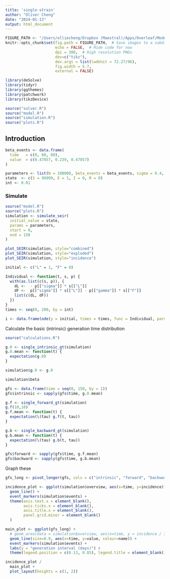 ```yaml
---
title: 'single-strain'
author: "Oliver Cheng"
date: "2024-01-13"
output: html_document
---
```


```r
FIGURE_PATH <- "/Users/olliecheng/Dropbox (Maestral)/Apps/Overleaf/Modelling/figures/knitr/"
knitr::opts_chunk$set(fig.path = FIGURE_PATH,  # Save images to a subdirectory
                      echo = FALSE,  # Hide code for now
                      dpi = 300,  # High resolution PNGs
                      dev=c("tikz"),
                      dev.args = list(lwdUnit = 72.27/96),
                      fig.width = 5.7,
                      external = FALSE)

library(deSolve)
library(tidyr)
library(ggthemes)
library(patchwork)
library(tikzDevice)

source("solver.R")
source("model.R")
source("simulation.R")
source("plots.R")
```

## Introduction

```r
beta_events <- data.frame(
  time   = c(0, 60, 80),
  value  = c(0.47857, 0.239, 0.47857)
)

parameters <- list(N = 100000, beta_events = beta_events, sigma = 0.4, gamma = 0.17857)
state  <- c(S = 99999, E = 1, I = 0, R = 0)
int <- 0.01

```

### Simulate

```r
source("model.R")
source("plots.R")
simulation <- simulate_seir(
  initial_value = state,
  params = parameters,
  start = 0,
  end = 150
)

plot_SEIR(simulation, style="combined")
plot_SEIR(simulation, style="exploded")
plot_SEIR(simulation, style="incidence")
```

```r
initial <- c("L" = 1, "F" = 0)

Individual <- function(t, s, p) {
  with(as.list(c(s, p)), {
    dL <-  - p[["sigma"]] * s[["L"]]
    dF <-  p[["sigma"]] * s[["L"]] - p[["gamma"]] * s[["F"]]
    list(c(dL, dF))
  })
}
times <- seq(0, 200, by = int)

i <- data.frame(ode(y = initial, times = times, func = Individual, parms = parameters))

```

Calculate the basic (intrinsic) generation time distribution

```r
source("calculations.R")

g.0 <- single_intrinsic_gt(simulation)
g.0.mean <- function(t) {
  expectation(g.0)
}

simulation$g.0 <- g.0

simulation$beta

gfs <- data.frame(time = seq(0, 150, by = 1))
gfs$intrinsic <- sapply(gfs$time, g.0.mean)

g.f <- single_forward_gt(simulation)
g.f(10,10)
g.f.mean <- function(t) {
  expectation(\(tau) g.f(t, tau))
}

g.b <- single_backward_gt(simulation)
g.b.mean <- function(t) {
  expectation(\(tau) g.b(t, tau))
}

gfs$forward <- sapply(gfs$time, g.f.mean)
gfs$backward <- sapply(gfs$time, g.b.mean)
```

Graph these

```r
gfs_long <- pivot_longer(gfs, cols = c("intrinsic", "forward", "backward"))

incidence_plot <- ggplot(simulation$overview, aes(x=time, y=incidence)) +
  geom_line() +
  event_markers(simulation$events) +
  theme(axis.text.x = element_blank(), 
        axis.ticks.x = element_blank(), 
        axis.title.x = element_blank(),
        panel.grid.minor = element_blank()
  )

main_plot <- ggplot(gfs_long) +
  # geom_area(data = simulation$overview, aes(x=time, y = incidence / 300), alpha = 0.2) +
  geom_line(size=0.9, aes(x=time, y=value, colour=name)) +
  event_markers(simulation$events) +
  labs(y = "generation interval (days)") +
  theme(legend.position = c(0.13, 0.85), legend.title = element_blank())

incidence_plot /
  main_plot + 
  plot_layout(heights = c(1, 2))
```
